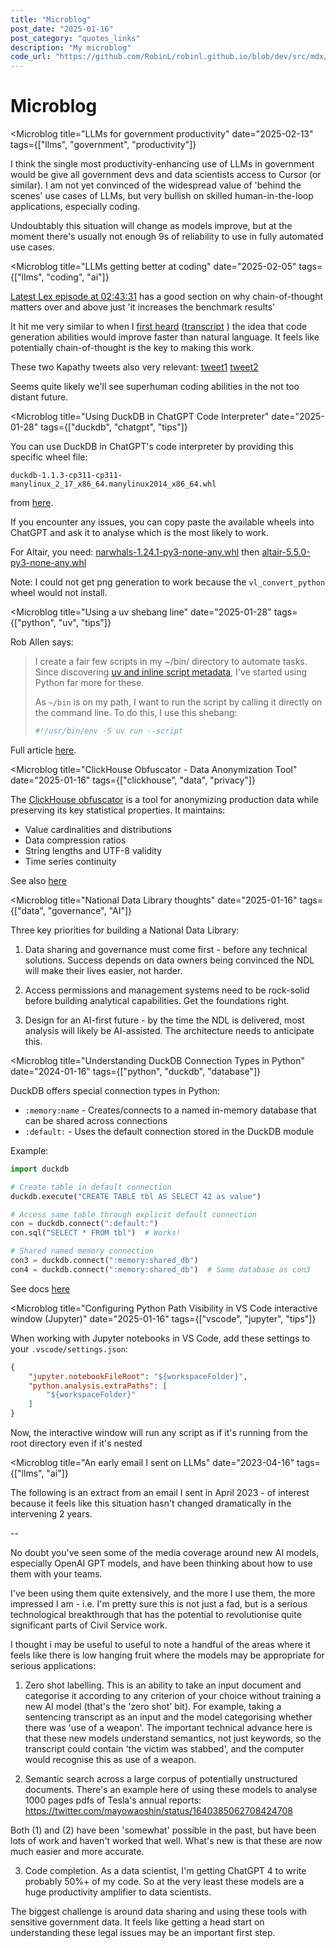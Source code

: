 ```yaml
---
title: "Microblog"
post_date: "2025-01-16"
post_category: "quotes_links"
description: "My microblog"
code_url: "https://github.com/RobinL/robinl.github.io/blob/dev/src/mdx/microblog.mdx"
---
```




# Microblog


<Microblog
    title="LLMs for government productivity"
    date="2025-02-13"
    tags={["llms", "government", "productivity"]}
>

I think the single most productivity-enhancing use of LLMs in government would be give all government devs and data scientists access to Cursor (or similar). I am not yet convinced of the widespread value of 'behind the scenes' use cases of LLMs, but very bullish on skilled human-in-the-loop applications, especially coding.

Undoubtably this situation will change as models improve, but at the moment there's usually not enough 9s of reliability to use in fully automated use cases.

</Microblog>

<Microblog
    title="LLMs getting better at coding"
    date="2025-02-05"
    tags={["llms", "coding", "ai"]}
>

[Latest Lex episode at 02:43:31](https://lexfridman.com/deepseek-dylan-patel-nathan-lambert-transcript/#:~:text=It%E2%80%99s%20even%20less%20prevalent) has a good section on why chain-of-thought matters over and above just 'it increases the benchmark results'

It hit me very similar to when I [first heard](https://youtu.be/U5OD8MjYnOM?si=J9rACnXmZH2HDC9R&t=6055) ([transcript](https://v1.transcript.lol/read/youtube/%40lexfridman/6522f348033150beacd16e2a?part=1#:~:text=And%20I%20think%20there%27s%20a%20lot%20of%20fundamental%20questions) ) the idea that code generation abilities would improve faster than natural language.  It feels like potentially chain-of-thought is the key to making this work.

These two Kapathy tweets also very relevant:
[tweet1](https://x.com/karpathy/status/1883941452738355376) [tweet2](https://x.com/karpathy/status/1885026028428681698)

Seems quite likely we'll see superhuman coding abilities in the not too distant future.

</Microblog>

<Microblog
    title="Using DuckDB in ChatGPT Code Interpreter"
    date="2025-01-28"
    tags={["duckdb", "chatgpt", "tips"]}
>
You can use DuckDB in ChatGPT's code interpreter by providing this specific wheel file:

`duckdb-1.1.3-cp311-cp311-manylinux_2_17_x86_64.manylinux2014_x86_64.whl`

from [here](https://pypi.org/project/duckdb/#files).

If you encounter any issues, you can copy paste the available wheels into ChatGPT and ask it to analyse which is the most likely to work.

For Altair, you need:
[narwhals-1.24.1-py3-none-any.whl](https://files.pythonhosted.org/packages/68/0e/882f7c0e073bf1f310dce159af6186826ca9b8ee7c170771c23e52a373dc/narwhals-1.24.1-py3-none-any.whl)
then
[altair-5.5.0-py3-none-any.whl](https://files.pythonhosted.org/packages/aa/f3/0b6ced594e51cc95d8c1fc1640d3623770d01e4969d29c0bd09945fafefa/altair-5.5.0-py3-none-any.whl)

Note: I could not get png generation to work because the `vl_convert_python` wheel would not install.
</Microblog>

<Microblog
    title="Using a uv shebang line"
    date="2025-01-28"
    tags={["python", "uv", "tips"]}
>
Rob Allen says:
> I create a fair few scripts in my ~/bin/ directory to automate tasks. Since discovering [uv and inline script metadata](https://akrabat.com/defining-python-dependencies-at-the-top-of-the-file/), I've started using Python far more for these.
>
>
> As `~/bin` is on my path, I want to run the script by calling it directly on the command line. To do this, I use this shebang:
>
> ```bash
> #!/usr/bin/env -S uv run --script
> ```
>


Full article [here](https://akrabat.com/using-uv-as-your-shebang-line/).
</Microblog>


<Microblog
    title="ClickHouse Obfuscator - Data Anonymization Tool"
    date="2025-01-16"
    tags={["clickhouse", "data", "privacy"]}
>
The [ClickHouse obfuscator](https://clickhouse.com/docs/en/operations/utilities/clickhouse-obfuscator) is a tool for anonymizing production data while preserving its key statistical properties. It maintains:

- Value cardinalities and distributions
- Data compression ratios
- String lengths and UTF-8 validity
- Time series continuity

See also [here](https://github.com/ClickHouse/ClickHouse/tree/master/programs/obfuscator)
</Microblog>


<Microblog
    title="National Data Library thoughts"
    date="2025-01-16"
    tags={["data", "governance", "AI"]}
>
Three key priorities for building a National Data Library:

1. Data sharing and governance must come first - before any technical solutions. Success depends on data owners being convinced the NDL will make their lives easier, not harder.

2. Access permissions and management systems need to be rock-solid before building analytical capabilities. Get the foundations right.

3. Design for an AI-first future - by the time the NDL is delivered, most analysis will likely be AI-assisted. The architecture needs to anticipate this.
</Microblog>

<Microblog
    title="Understanding DuckDB Connection Types in Python"
    date="2024-01-16"
    tags={["python", "duckdb", "database"]}
>
DuckDB offers special connection types in Python:

- `:memory:name` - Creates/connects to a named in-memory database that can be shared across connections
- `:default:` - Uses the default connection stored in the DuckDB module

Example:
```python
import duckdb

# Create table in default connection
duckdb.execute("CREATE TABLE tbl AS SELECT 42 as value")

# Access same table through explicit default connection
con = duckdb.connect(":default:")
con.sql("SELECT * FROM tbl")  # Works!

# Shared named memory connection
con3 = duckdb.connect(":memory:shared_db")
con4 = duckdb.connect(":memory:shared_db")  # Same database as con3
```

See docs [here](https://duckdb.org/docs/api/python/dbapi.html)
</Microblog>

<Microblog
    title="Configuring Python Path Visibility in VS Code interactive window (Jupyter)"
    date="2025-01-16"
    tags={["vscode", "jupyter", "tips"]}
>
When working with Jupyter notebooks in VS Code, add these settings to your `.vscode/settings.json`:
```json
{
    "jupyter.notebookFileRoot": "${workspaceFolder}",
    "python.analysis.extraPaths": [
        "${workspaceFolder}"
    ]
}
```

Now, the interactive window will run any script as if it's running from the root directory even if it's nested
</Microblog>


<Microblog
    title="An early email I sent on LLMs"
    date="2023-04-16"
    tags={["llms", "ai"]}
>

The following is an extract from an email I sent in April 2023 - of interest because it feels like this situation hasn't changed dramatically in the intervening 2 years.

--

No doubt you've seen some of the media coverage around new AI models, especially OpenAI GPT models, and have been thinking about how to use them with your teams.

I've been using them quite extensively, and the more I use them, the more impressed I am - i.e. I'm pretty sure this is not just a fad, but is a serious technological breakthrough that has the potential to revolutionise quite significant parts of Civil Service work.

I thought i may be useful to useful to note a handful of the areas where it feels like there is low hanging fruit where the models may be appropriate for serious applications:

1. Zero shot labelling.  This is an ability to take an input document and categorise it according to any criterion of your choice without training a new AI model (that's the 'zero shot' bit).  For example, taking a sentencing transcript as an input and the model categorising whether there was 'use of a weapon'.  The important technical advance here is that these new models understand semantics, not just keywords, so the transcript could contain 'the victim was stabbed', and the computer would recognise this as use of a weapon.

2. Semantic search across a large corpus of potentially unstructured documents.  There's an example here of using these models to analyse 1000 pages pdfs of Tesla's annual reports: https://twitter.com/mayowaoshin/status/1640385062708424708

Both (1) and (2) have been 'somewhat' possible in the past, but have been lots of work and haven't worked that well.  What's new is that these are now much easier and more accurate.

3. Code completion.  As a data scientist, I'm getting ChatGPT 4 to write probably 50%+ of my code.  So at the very least these models are a huge productivity amplifier to data scientists.

The biggest challenge is around data sharing and using these tools with sensitive government data.  It feels like getting a head start on understanding these legal issues may be an important first step.

</Microblog>
